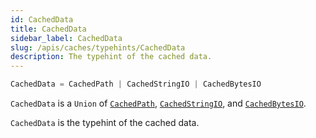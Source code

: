 ```yaml
---
id: CachedData
title: CachedData
sidebar_label: CachedData
slug: /apis/caches/typehints/CachedData
description: The typehint of the cached data.
---
```



<APITopBar type="type" source="caches/typehints.py#L116" />

```python
CachedData = CachedPath | CachedStringIO | CachedBytesIO
```

`CachedData` is a `Union` of [`CachedPath`](./CachedPath.mdx),
[`CachedStringIO`](./CachedStringIO.mdx), and [`CachedBytesIO`](./CachedBytesIO.mdx).

`CachedData` is the typehint of the cached data.
